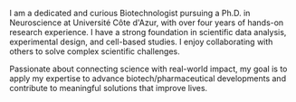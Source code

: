 I am a dedicated and curious Biotechnologist pursuing a Ph.D. in Neuroscience at Université Côte d'Azur, with over four years of hands-on research experience. I have a strong foundation in scientific data analysis, experimental design, and cell-based studies. I enjoy collaborating with others to solve complex scientific challenges.

Passionate about connecting science with real-world impact, my goal is to apply my expertise to advance biotech/pharmaceutical developments and contribute to meaningful solutions that improve lives.
